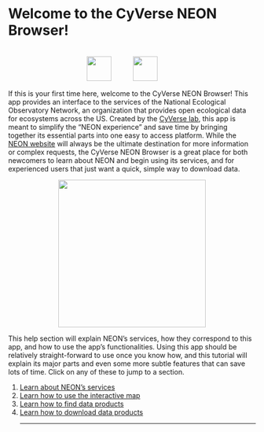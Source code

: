 # Welcome to the CyVerse NEON Browser!
<br>
<center> <img src='https://static.wixstatic.com/media/276a43_2533596ce91044bea0f1298563122fce~mv2.png/v1/fill/w_516,h_112,al_c,q_80,usm_0.66_1.00_0.01/276a43_2533596ce91044bea0f1298563122fce~mv2.webp' height='50'>
<img src='https://github.com/Danielslee51/NEON-Hosted-Browser/blob/master/Img/NEON_logo.png?raw=true' height='50' hspace='40'> </center>

If this is your first time here, welcome to the CyVerse NEON Browser! This app provides an interface to the services of the National Ecological Observatory Network, an organization that provides open ecological data for ecosystems across the US. Created by the <a href='https://www.cyverse.org/' target='_blank'>CyVerse lab</a>, this app is meant to simplify the "NEON experience" and save time by bringing together its essential parts into one easy to access platform. While the <a href='https://www.neonscience.org/' target='_blank'>NEON website</a> will always be the ultimate destination for more information or complex requests, the CyVerse NEON Browser is a great place for both newcomers to learn about NEON and begin using its services, and for experienced users that just want a quick, simple way to download data.

<center> <img src='https://github.com/Danielslee51/NEON-Hosted-Browser/blob/master/Img/demo_screen.png?raw=true' height='300'> </center>

This help section will explain NEON's services, how they correspond to this app, and how to use the app's functionalities. Using this app should be relatively straight-forward to use once you know how, and this tutorial will explain its major parts and even some more subtle features that can save lots of time. Click on any of these to jump to a section.

1. <a id='help_NEON' href='#' class='action-button'>Learn about NEON's services</a>
2. <a id='help_map' href='#' class='action-button'>Learn how to use the interactive map</a>
3. <a id='help_browse' href='#' class='action-button'>Learn how to find data products</a>
4. <a id='help_download' href='#' class='action-button'>Learn how to download data products</a>
<hr>
